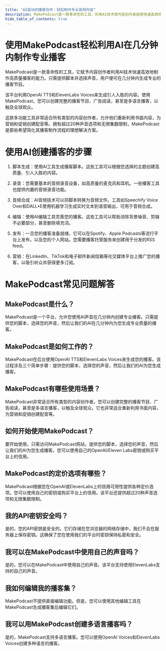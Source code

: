 ```yaml
---
title: "AI驱动的播客创作：轻松制作专业音频内容"
description: MakePodcast是一款革命性的工具，利用AI技术使内容创作者能够快速高效地制作高质量的播客。只需提供脚本并选择声音，用户便可在几分钟内生成专业的播客节目。
hide_table_of_contents: true
---
```



<Topinfo 
    title="MakePodcast" 
    imgsrc="https://image.informedainews.com/makepodcast.jpeg"
    sources="https://makepodcast.io/" 
    info="AI驱动的播客创作：轻松制作专业音频内容"
/>

# 使用MakePodcast轻松利用AI在几分钟内制作专业播客

MakePodcast是一款革命性的工具，它赋予内容创作者利用AI技术快速高效地制作高质量播客的能力。只需提供脚本并选择声音，用户便可在几分钟内生成专业的播客节目。

该平台利用OpenAI TTS和ElevenLabs Voices来生成引人入胜的内容。使用MakePodcast，您可以创建完整的播客节目、广告阅读，甚至是多语言播客，以触及全球观众。

这款多功能工具非常适合所有类型的内容创作者，允许他们重新利用书面内容，为营销和促销创建配音等。拥有超过20种声音选项和无限集数限制，MakePodcast是那些希望简化其播客制作流程的理想解决方案。

# 使用AI创建播客的步骤

1. 脚本生成：使用AI工具生成播客脚本。这些工具可以根据您选择的主题创建高质量、引人入胜的内容。

2. 录音：您需要基本的音频录音设备，如高质量的麦克风和耳机。一些播客工具也提供内置的音频录音功能。

3. 音频合成：AI音频技术可以将脚本转换为音频文件。工具如Speechify Voice Over和DALL•E使用机器学习生成实时文本到语音输出，可用于音频合成。

4. 编辑：使用AI编辑工具完善您的播客。这些工具可以帮助消除背景噪音、剪辑不必要部分，甚至删除填充词。

5. 发布：一旦您的播客准备就绪，它可以在Spotify、Apple Podcasts等流行平台上发布，以及您的个人网站。您需要播客托管服务来创建用于分发的RSS feed。

6. 营销：在LinkedIn、TikTok和电子邮件新闻信箱等社交媒体平台上推广您的播客，以吸引听众并获得更多订阅。

# MakePodcast常见问题解答

## MakePodcast是什么？

MakePodcast是一个平台，允许您使用AI声音在几分钟内创建专业播客。只需提供您的脚本，选择您的声音，然后让我们的AI在几分钟内为您生成专业质量的播客。

## MakePodcast是如何工作的？

MakePodcast在后台使用OpenAI TTS和ElevenLabs Voices来生成您的播客。该过程涉及三个简单步骤：提供您的脚本，选择您的声音，然后让我们的AI为您生成播客。

## MakePodcast有哪些使用场景？

MakePodcast非常适合所有类型的内容创作者。您可以创建完整的播客节目、广告阅读，甚至是多语言播客，以触及全球观众。它也非常适合重新利用书面内容，为营销和促销创建配音等。

## 如何开始使用MakePodcast？

要开始使用，只需访问MakePodcast网站，提供您的脚本，选择您的声音，然后让我们的AI为您生成播客。您可以使用自己的OpenAI/Eleven Labs密钥或购买平台上的信用。

## MakePodcast的定价选项有哪些？

MakePodcast根据您在OpenAI或ElevenLabs上的信用可用性提供各种定价选项。您可以使用自己的密钥或购买平台上的信用。该平台还提供超过20种声音选项和无限集数限制。

## 我的API密钥安全吗？

是的，您的API密钥是安全的。它们存储在您浏览器的网络存储中，我们不会在服务器上保存密钥。这确保了您在使用我们的平台时密钥保持私密和安全。

## 我可以在MakePodcast中使用自己的声音吗？

是的，您可以在MakePodcast中使用自己的声音。该平台支持使用ElevenLabs支持的自己的声音。

## 我如何编辑我的播客集？

MakePodcast不提供直接编辑功能。但是，您可以使用其他编辑工具在MakePodcast生成播客集后编辑它们。

## 我可以用MakePodcast创建多语言播客吗？

是的，MakePodcast支持多语言播客。您可以使用OpenAI Voices和ElevenLabs Voices创建多种语言的播客。